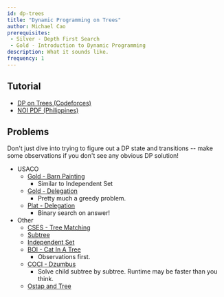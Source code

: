 ```yaml
---
id: dp-trees
title: "Dynamic Programming on Trees"
author: Michael Cao
prerequisites: 
 - Silver - Depth First Search
 - Gold - Introduction to Dynamic Programming
description: What it sounds like.
frequency: 1
---
```



## Tutorial

  * [DP on Trees (Codeforces)](https://codeforces.com/blog/entry/20935)
  * [NOI PDF (Philippines)](https://noi.ph/training/weekly/week5.pdf) 

## Problems

<info-block title="Pro Tip">

Don't just dive into trying to figure out a DP state and transitions -- make some observations if you don't see any obvious DP solution! 

</info-block>

  - USACO
    - [Gold - Barn Painting](http://www.usaco.org/index.php?page=viewproblem2&cpid=766)
      - Similar to Independent Set
    - [Gold - Delegation](http://usaco.org/index.php?page=viewproblem2&cpid=1019)
      - Pretty much a greedy problem.
    - [Plat - Delegation](http://www.usaco.org/index.php?page=viewproblem2&cpid=1020)
      - Binary search on answer!
  - Other
    - [CSES - Tree Matching](https://cses.fi/problemset/task/1130)
    - [Subtree](https://atcoder.jp/contests/dp/tasks/dp_v)
    - [Independent Set](https://atcoder.jp/contests/dp/tasks/dp_p)
    - [BOI - Cat In A Tree](https://cses.fi/file/a904421da451fbe1b60f96a27256832a011825dfd097ee40184d15878e837018/)
      - Observations first.
    - [COCI - Dzumbus](https://oj.uz/problem/view/COCI19_dzumbus)
      - Solve child subtree by subtree. Runtime may be faster than you think.
    - [Ostap and Tree](https://codeforces.com/problemset/problem/735/E)
